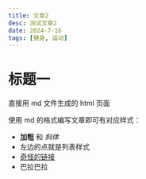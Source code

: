 ```yaml
---
title: 文章2
desc: 测试文章2
date: 2024-7-16
tags: [健身, 运动]
---
```


# 标题一

直接用 md 文件生成的 html 页面

使用 md 的格式编写文章即可有对应样式：

- **加粗** 和 _斜体_
- 左边的点就是列表样式
- [奇怪的链接](https://www.baidu.com)
- 巴拉巴拉
